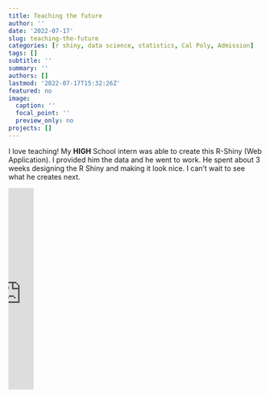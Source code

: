```yaml
---
title: Teaching the future
author: ''
date: '2022-07-17'
slug: teaching-the-future
categories: [r shiny, data science, statistics, Cal Poly, Admission]
tags: []
subtitle: ''
summary: ''
authors: []
lastmod: '2022-07-17T15:32:26Z'
featured: no
image:
  caption: ''
  focal_point: ''
  preview_only: no
projects: []
---
```




I love teaching! My **HIGH** School intern was able to create this R-Shiny (Web Application). I provided him the data and he went to work. He spent about 3 weeks
designing the R Shiny and making it look nice. I can't wait to see what he creates next.





<iframe height="400" width="10%" frameborder="no" src="https://gato365.shinyapps.io/whoGoesToCalPoly/"> </iframe>